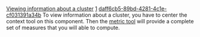 [[Property:title|Viewing information about a cluster]]
[[Property:weight|1]]
[[Property:uuid|daff6cb5-89bd-4281-4c1e-cf031391a34b]]
To view information about a cluster, you have to center the context tool on this component. Then the [[Metrics tool|metric tool]]  will provide a complete set of measures that you will able to compute. 
{{seealso| '''See Also''' <br/>
[[Looking for a cluster|Looking for a cluster]]  <br/>
[[How to analyze a project]]  }}



